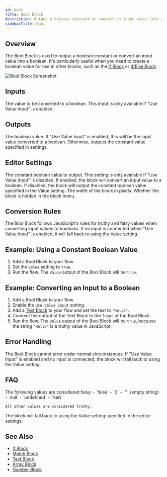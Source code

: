 ```yaml
---
id: bool
title: Bool Block
description: Output a boolean constant or convert an input value into a boolean
sidebarTitle: Bool
---
```


## Overview

The Bool Block is used to output a boolean constant or convert an input value into a boolean. It's particularly useful when you need to create a boolean value for use in other blocks, such as the [If Block](/block-reference/data/if) or [If/Else Block](/block-reference/data/if-else).

<Frame>
  <img src="/images/bool-block.png" alt="Bool Block Screenshot" />
</Frame>

## Inputs

<ParamField path="Input" type="any">
  The value to be converted to a boolean. This input is only available if "Use Value Input" is enabled.
</ParamField>

## Outputs

<ResponseField name="Value" type="boolean">
  The boolean value. If "Use Value Input" is enabled, this will be the input value converted to a boolean. Otherwise, outputs the constant value specified in settings.
</ResponseField>

## Editor Settings

<ParamField path="Value" type="boolean" default={false}>
  The constant boolean value to output. This setting is only available if "Use Value Input" is disabled.
</ParamField>

<ParamField path="Use Value Input" type="boolean" default={false}>
  If enabled, the block will convert an input value to a boolean. If disabled, the block will output the constant boolean value specified in the Value setting.
</ParamField>

<ParamField path="Width" type="number" default={130}>
  The width of the block in pixels.
</ParamField>

<ParamField path="Hidden" type="boolean" default={true}>
  Whether the block is hidden in the block menu.
</ParamField>

## Conversion Rules

The Bool Block follows JavaScript's rules for truthy and falsy values when converting input values to booleans. If no input is connected when "Use Value Input" is enabled, it will fall back to using the Value setting.

## Example: Using a Constant Boolean Value

1. Add a Bool Block to your flow.
2. Set the `Value` setting to `true`.
3. Run the flow. The `Value` output of the Bool Block will be `true`.

## Example: Converting an Input to a Boolean

1. Add a Bool Block to your flow.
2. Enable the `Use Value Input` setting.
3. Add a [Text Block](/block-reference/data/text) to your flow and set the text to `"Hello"`.
4. Connect the output of the Text Block to the `Input` of the Bool Block.
5. Run the flow. The `Value` output of the Bool Block will be `true`, because the string `"Hello"` is a truthy value in JavaScript.

## Error Handling

The Bool Block cannot error under normal circumstances. If "Use Value Input" is enabled and no input is connected, the block will fall back to using the Value setting.

## FAQ

<AccordionGroup>
  <Accordion title="What values are considered truthy and falsy in JavaScript?">
    The following values are considered falsy:
    - `false`
    - `0`
    - `''` (empty string)
    - `null`
    - `undefined`
    - `NaN`

    All other values are considered truthy.
  </Accordion>

  <Accordion title="What happens if no input is connected when Use Value Input is enabled?">
    The block will fall back to using the Value setting specified in the editor settings.
  </Accordion>
</AccordionGroup>

## See Also

- [If Block](/block-reference/data/if)
- [Match Block](/block-reference/data/match)
- [Text Block](/block-reference/data/text)
- [Array Block](/block-reference/data/array)
- [Number Block](/block-reference/data/number)
